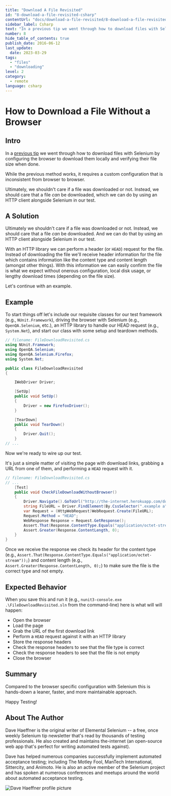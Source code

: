```yaml
---
title: "Download A File Revisited"
id: "8-download-a-file-revisited-csharp"
contentUrl: "docs/download-a-file-revisited/8-download-a-file-revisited-csharp"
sidebar_label: Csharp
text: "In a previous tip we went through how to download files with Selenium by configuring the browser to download them locally and verifying their file size when done. While the previous method works, it requires a custom configuration that is inconsistent from browser to browser."
number: 8
hide_table_of_contents: true
publish_date: 2016-06-12
last_update:
  date: 2023-03-29
tags:
  - "files"
  - "downloading"
level: 2
category:
  - remote
language: csharp
---
```


# How to Download a File Without a Browser

## Intro

In a [previous tip](/tips/2-download-a-file) we went through how to download files with Selenium by configuring the browser to download them locally and verifying their file size when done.

While the previous method works, it requires a custom configuration that is inconsistent from browser to browser.

Ultimately, we shouldn't care if a file was downloaded or not. Instead, we should care that a file _can_ be downloaded, which we can do by using an HTTP client alongside Selenium in our test.

## A Solution

Ultimately we shouldn't care if a file was downloaded or not. Instead, we should care that a file _can_ be downloaded. And we can do that by using an HTTP client alongside Selenium in our test.

With an HTTP library we can perform a header (or `HEAD`) request for the file. Instead of downloading the file we'll receive header information for the file which contains information like the content type and content length (amongst other things). With this information we can easily confirm the file is what we expect without onerous configuration, local disk usage, or lengthy download times (depending on the file size).

Let's continue with an example.

## Example

To start things off let's include our requisite classes for our test framework (e.g., `NUnit.Framework`), driving the browser with Selenium (e.g., `OpenQA.Selenium`, etc.), an HTTP library to handle our HEAD request (e.g., `System.Net`), and start our class with some setup and teardown methods.

```csharp
// filename: FileDownloadRevisited.cs
using NUnit.Framework;
using OpenQA.Selenium;
using OpenQA.Selenium.Firefox;
using System.Net;

public class FileDownloadRevisited
{

    IWebDriver Driver;

    [SetUp]
    public void SetUp()
    {
        Driver = new FirefoxDriver();
    }

    [TearDown]
    public void TearDown()
    {
        Driver.Quit();
    }
// ...
```

Now we're ready to wire up our test.

It's just a simple matter of visiting the page with download links, grabbing a URL from one of them, and performing a `HEAD` request with it.

```csharp
// filename: FileDownloadRevisited.cs
// ...
    [Test]
    public void CheckFileDownloadWithoutBrowser()
    {
        Driver.Navigate().GoToUrl("http://the-internet.herokuapp.com/download");
        string FileURL = Driver.FindElement(By.CssSelector(".example a")).GetAttribute("href");
        var Request = (HttpWebRequest)WebRequest.Create(FileURL);
        Request.Method = "HEAD";
        WebResponse Response = Request.GetResponse();
        Assert.That(Response.ContentType.Equals("application/octet-stream"));
        Assert.Greater(Response.ContentLength, 0);
    }
}
```

Once we receive the response we check its header for the content type (e.g., `Assert.That(Response.ContentType.Equals("application/octet-stream"));`) and content length (e.g., `Assert.Greater(Response.ContentLength, 0);`) to make sure the file is the correct type and not empty.

## Expected Behavior

When you save this and run it (e.g., `nunit3-console.exe .\FileDownloadRevisited.sln` from the command-line) here is what will will happen:

- Open the browser
- Load the page
- Grab the URL of the first download link
- Perform a `HEAD` request against it with an HTTP library
- Store the response headers
- Check the response headers to see that the file type is correct
- Check the response headers to see that the file is not empty
- Close the browser

## Summary

Compared to the browser specific configuration with Selenium this is hands-down a leaner, faster, and more maintainable approach.

Happy Testing!

## About The Author

Dave Haeffner is the original writer of Elemental Selenium -- a free, once weekly Selenium tip newsletter that's read by thousands of testing professionals. He also created and maintains the-internet (an open-source web app that's perfect for writing automated tests against).

Dave has helped numerous companies successfully implement automated acceptance testing; including The Motley Fool, ManTech International, Sittercity, and Animoto. He is also an active member of the Selenium project and has spoken at numerous conferences and meetups around the world about automated acceptance testing.

![Dave Haeffner profile picture](/img/authors/dave-haeffner.jpeg#author-img 'a title')
